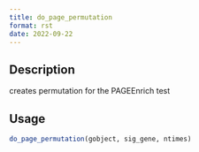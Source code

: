 ```yaml
--- 
title: do_page_permutation 
format: rst 
date: 2022-09-22 
--- 
```


## Description

creates permutation for the PAGEEnrich test


## Usage

```r
do_page_permutation(gobject, sig_gene, ntimes)
```


